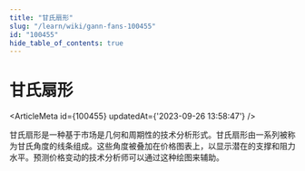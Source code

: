 ```yaml
---
title: "甘氏扇形"
slug: "/learn/wiki/gann-fans-100455"
id: "100455"
hide_table_of_contents: true
---
```



# 甘氏扇形

<ArticleMeta id={100455} updatedAt={'2023-09-26 13:58:47'} />
<div className='border-solid border-b border-t-0 my-4 border-[var(--ifm-color-gray-300)]' />

甘氏扇形是一种基于市场是几何和周期性的技术分析形式。甘氏扇形由一系列被称为甘氏角度的线条组成。这些角度被叠加在价格图表上，以显示潜在的支撑和阻力水平。预测价格变动的技术分析师可以通过这种绘图来辅助。
